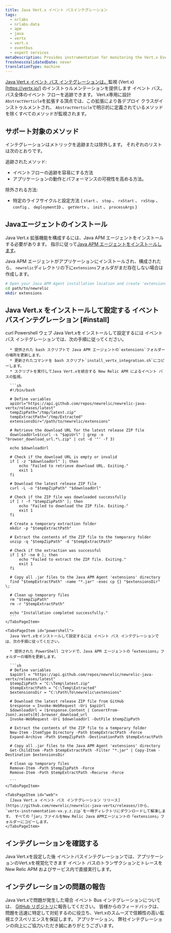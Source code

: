 ```yaml
---
title: Java Vert.x イベント バスインテグレーション
tags:
  - nrlabs
  - nrlabs-data
  - apm
  - java
  - vertx
  - vert.x
  - eventbus
  - expert services
metaDescription: Provides instrumentation for monitoring the Vert.x Event Bus.
freshnessValidatedDate: never
translationType: machine
---
```


[Java Vert.x イベント バス インテグレーションは、](https://github.com/newrelic/newrelic-java-vertx/tree/main)監視 (Vert.x)\[https://vertx.io/] のインストゥルメンテーションを提供します イベント バス。バス全体のイベント フローを追跡できます。 Vert.x専用に設計 `AbstractVerticle`を拡張する頂点では、この拡張により各デプロイ クラスがインストゥルメントされ、 `AbstractVerticle`で明示的に定義されているメソッドを除くすべてのメソッドが監視されます。

## サポート対象のメソッド

インテグレーションはメトリックを追跡または除外します。 それぞれのリストは次のとおりです。

追跡されたメソッド:

* イベントフローの追跡を容易にする方法
* アプリケーションの動作とパフォーマンスの可視性を高める方法。

除外される方法:

* 特定のライフサイクルと設定方法 ( `start` 、 `stop` 、 `rxStart` 、 `rxStop` 、 `config` 、 `deploymentID` 、 `getVertx` 、 `init` 、 `processArgs` )

## Javaエージェントのインストール

Java Vert.x 拡張機能を構成するには、Java APM エージェントをインストールする必要があります。 指示に従って[Java APM エージェントをインストールします](https://docs.newrelic.com/install/java/)。

Java APM エージェントがアプリケーションにインストールされ、構成されたら、 `newrelic`ディレクトリの下に`extensions`フォルダがまだ存在しない場合は作成します。

```bash
# Open your Java APM Agent installation location and create 'extensions' folder ( if it is not existing) 
cd path/to/newrelic
mkdir extensions
```

## Java Vert.x をインストールして設定する イベント バスインテグレーション [#install]

<Tabs>
  <TabsBar>
    <TabsBarItem id="curl">curl</TabsBarItem> <TabsBarItem id="powershell">Powershell</TabsBarItem> <TabsBarItem id="web">ウェブ</TabsBarItem>
  </TabsBar>

  <TabsPages>
    <TabsPageItem id="curl">
      Java Vert.xをインストールして設定するには イベント バス インテグレーションでは、次の手順に従ってください。

      * 提供された bash スクリプトで Java APM エージェントの`extensions`フォルダーの場所を更新します。
      * 更新されたコマンドを bash スクリプト`install_vertx_integration.sh`にコピーします。
      * スクリプトを実行してJava Vert.xを統合する New Relic APM によるイベント バスの監視。

      ```sh
      #!/bin/bash

      # Define variables
      apiUrl="https://api.github.com/repos/newrelic/newrelic-java-vertx/releases/latest"
      tempZipPath="/tmp/latest.zip"
      tempExtractPath="/tmp/Extracted"
      extensionsDir="/path/to/newrelic/extensions"

      # Retrieve the download URL for the latest release ZIP file
      downloadUrl=$(curl -s "$apiUrl" | grep -o "browser_download_url.*\.zip" | cut -d '"' -f 3)

      echo $downloadUrl

      # Check if the download URL is empty or invalid
      if [ -z "$downloadUrl" ]; then
          echo "Failed to retrieve download URL. Exiting."
          exit 1
      fi

      # Download the latest release ZIP file
      curl -L -o "$tempZipPath" "$downloadUrl"

      # Check if the ZIP file was downloaded successfully
      if [ ! -f "$tempZipPath" ]; then
          echo "Failed to download the ZIP file. Exiting."
          exit 1
      fi

      # Create a temporary extraction folder
      mkdir -p "$tempExtractPath"

      # Extract the contents of the ZIP file to the temporary folder
      unzip -q "$tempZipPath" -d "$tempExtractPath"

      # Check if the extraction was successful
      if [ $? -ne 0 ]; then
          echo "Failed to extract the ZIP file. Exiting."
          exit 1
      fi

      # Copy all .jar files to the Java APM Agent 'extensions' directory
      find "$tempExtractPath" -name "*.jar" -exec cp {} "$extensionsDir" \;

      # Clean up temporary files
      rm "$tempZipPath"
      rm -r "$tempExtractPath"

      echo "Installation completed successfully."
      ```
    </TabsPageItem>

    <TabsPageItem id="powershell">
      Java Vert.xをインストールして設定するには イベント バス インテグレーションでは、次の手順に従ってください。

      * 提供された PowerShell コマンドで、Java APM エージェントの「extensions」フォルダーの場所を更新します。

      ```sh
      # Define variables
      $apiUrl = "https://api.github.com/repos/newrelic/newrelic-java-vertx/releases/latest"
      $tempZipPath = "C:\Temp\latest.zip"
      $tempExtractPath = "C:\Temp\Extracted"
      $extensionsDir = "C:\Path\To\newrelic\extensions"

      # Download the latest release ZIP file from GitHub
      $response = Invoke-WebRequest -Uri $apiUrl
      $downloadUrl = ($response.Content | ConvertFrom-Json).assets[0].browser_download_url
      Invoke-WebRequest -Uri $downloadUrl -OutFile $tempZipPath

      # Extract the contents of the ZIP file to a temporary folder
      New-Item -ItemType Directory -Path $tempExtractPath -Force
      Expand-Archive -Path $tempZipPath -DestinationPath $tempExtractPath

      # Copy all .jar files to the Java APM Agent 'extensions' directory
      Get-ChildItem -Path $tempExtractPath -Filter "*.jar" | Copy-Item -Destination $extensionsDir

      # Clean up temporary files
      Remove-Item -Path $tempZipPath -Force
      Remove-Item -Path $tempExtractPath -Recurse -Force

      ```
    </TabsPageItem>

    <TabsPageItem id="web">
      [Java Vert.x イベント バス インテグレーション リリース](https://github.com/newrelic/newrelic-java-vertx/releases/)から、 `vertx-instrumentation-vx.y.z.zip`を一時ディレクトリにダウンロードして解凍します。 すべての「jar」ファイルをNew Relic Java APMエージェントの「extensions」フォルダーにコピーします。
    </TabsPageItem>
  </TabsPages>
</Tabs>

## インテグレーションを確認する

Java Vert.xを設定した後 イベントバスインテグレーションでは、アプリケーションのVert.xを視覚化できます イベント バスのトランザクションとトレースを New Relic APM およびサービス内で直接実行します。

## インテグレーションの問題の報告

Java Vert.xで問題が発生した場合 イベント Bus インテグレーションについては、 [GitHub リポジトリ](https://github.com/newrelic/newrelic-java-vertx/issues)に報告してください。 皆様からのフィードバックは、問題を迅速に特定して対処するのに役立ち、Vert.xのスムーズで信頼性の高い監視エクスペリエンスを保証します。 アプリケーション。 弊社インテグレーションの向上にご協力いただき誠にありがとうございます。